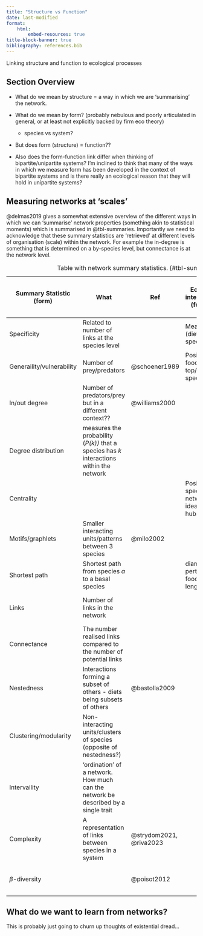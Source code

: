 ```yaml
---
title: "Structure vs Function"
date: last-modified
format:
    html:
        embed-resources: true
title-block-banner: true
bibliography: references.bib
---
```


Linking structure and function to ecological processes

## Section Overview

-   What do we mean by structure = a way in which we are 'summarising' the network.

-   What do we mean by form? (probably nebulous and poorly articulated in general, or at least not explicitly backed by firm eco theory)

    -   species vs system?

-   But does form (structure) = function??

-   Also does the form-function link differ when thinking of bipartite/unipartite systems? I'm inclined to think that many of the ways in which we measure form has been developed in the context of bipartite systems and is there really an ecological reason that they will hold in unipartite systems?

## Measuring networks at 'scales'

@delmas2019 gives a somewhat extensive overview of the different ways in which we can 'summarise' network properties (something akin to statistical moments) which is summarised in @tbl-summaries. Importantly we need to acknowledge that these summary statistics are 'retrieved' at different levels of organisation (scale) within the network. For example the in-degree is something that is determined on a by-species level, but connectance is at the network level.

| Summary Statistic (form)  | What                                                                                     | Ref                     | Ecological interpretation (function)                | Scale (I like this idea and want to push it further) |
|---------------|---------------|---------------|---------------|---------------|
| Specificity               | Related to number of links at the species level                                          |                         | Measure of (diet) specialisation                    | Micro (what do species do?)                          |
| Generaility/vulnerability | Number of prey/predators                                                                 | @schoener1989           | Position in food web *e.g.,* top/basal species      | Micro (what do species do?)                          |
| In/out degree             | Number of predators/prey but in a different context??                                    | @williams2000           |                                                     |                                                      |
| Degree distribution       | measures the probability (*P(k))* that a species has *k* interactions within the network |                         |                                                     | Micro (what do species do?)                          |
| Centrality                |                                                                                          |                         | Position of species in network. The idea of hubs... | Macro (how does the community look?)                 |
| Motifs/graphlets          | Smaller interacting units/patterns between 3 species                                     | @milo2002               |                                                     | Meso (how do species interact?)                      |
| Shortest path             | Shortest path from species *a* to a basal species                                        |                         | diameter, perturbation, food chain length           | Meso (how do species interact?)                      |
| Links                     | Number of links in the network                                                           |                         |                                                     | Macro (how does the community look?)                 |
| Connectance               | The number realised links compared to the number of potential links                      |                         |                                                     | Macro (how does the community look?)                 |
| Nestedness                | Interactions forming a subset of others - diets being subsets of others                  | @bastolla2009           |                                                     | Macro (how does the community look?)                 |
| Clustering/modularity     | Non-interacting units/clusters of species (opposite of nestedness?)                      |                         |                                                     | Macro (how does the community look?)                 |
| Intervaility              | 'ordination' of a network. How much can the network be described by a single trait       |                         |                                                     | Macro (how does the community look?)                 |
| Complexity                | A representation of links between species in a system                                    | @strydom2021, @riva2023 |                                                     | Macro (how does the community look?)                 |
| $\beta$-diversity         |                                                                                          | @poisot2012             |                                                     | Meta (how do communities differ?)                    |

: Table with network summary statistics. {#tbl-summaries}

## What do we want to learn from networks?

This is probably just going to churn up thoughts of existential dread...